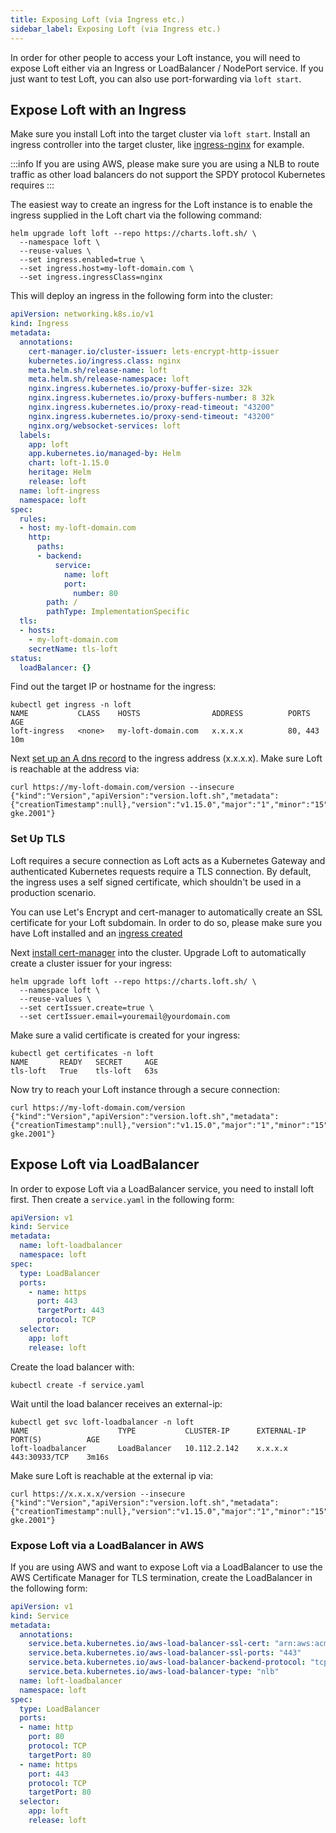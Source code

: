 ```yaml
---
title: Exposing Loft (via Ingress etc.)
sidebar_label: Exposing Loft (via Ingress etc.)
---
```


In order for other people to access your Loft instance, you will need to expose Loft either via an Ingress or LoadBalancer / NodePort service. If you just want to test Loft, you can also use port-forwarding via `loft start`. 

## Expose Loft with an Ingress

Make sure you install Loft into the target cluster via `loft start`. Install an ingress controller into the target cluster, like [ingress-nginx](https://kubernetes.github.io/ingress-nginx/deploy/) for example.

:::info
If you are using AWS, please make sure you are using a NLB to route traffic as other load balancers do not support the SPDY protocol Kubernetes requires
:::

The easiest way to create an ingress for the Loft instance is to enable the ingress supplied in the Loft chart via the following command:

```
helm upgrade loft loft --repo https://charts.loft.sh/ \
  --namespace loft \
  --reuse-values \
  --set ingress.enabled=true \
  --set ingress.host=my-loft-domain.com \
  --set ingress.ingressClass=nginx
```

This will deploy an ingress in the following form into the cluster:

```yaml
apiVersion: networking.k8s.io/v1
kind: Ingress
metadata:
  annotations:
    cert-manager.io/cluster-issuer: lets-encrypt-http-issuer
    kubernetes.io/ingress.class: nginx
    meta.helm.sh/release-name: loft
    meta.helm.sh/release-namespace: loft
    nginx.ingress.kubernetes.io/proxy-buffer-size: 32k
    nginx.ingress.kubernetes.io/proxy-buffers-number: 8 32k
    nginx.ingress.kubernetes.io/proxy-read-timeout: "43200"
    nginx.ingress.kubernetes.io/proxy-send-timeout: "43200"
    nginx.org/websocket-services: loft
  labels:
    app: loft
    app.kubernetes.io/managed-by: Helm
    chart: loft-1.15.0
    heritage: Helm
    release: loft
  name: loft-ingress
  namespace: loft
spec:
  rules:
  - host: my-loft-domain.com
    http:
      paths:
      - backend:
          service:
            name: loft
            port:
              number: 80
        path: /
        pathType: ImplementationSpecific
  tls:
  - hosts:
    - my-loft-domain.com
    secretName: tls-loft
status:
  loadBalancer: {}
```

Find out the target IP or hostname for the ingress:
```
kubectl get ingress -n loft
NAME           CLASS    HOSTS                ADDRESS          PORTS     AGE
loft-ingress   <none>   my-loft-domain.com   x.x.x.x          80, 443   10m
```

Next [set up an A dns record](https://www.google.com/search?q=set+up+a+record+dns) to the ingress address (x.x.x.x). Make sure Loft is reachable at the address via:

```
curl https://my-loft-domain.com/version --insecure
{"kind":"Version","apiVersion":"version.loft.sh","metadata":{"creationTimestamp":null},"version":"v1.15.0","major":"1","minor":"15","instance":"","kubeVersion":"v1.21.3-gke.2001"}
```

### Set Up TLS

Loft requires a secure connection as Loft acts as a Kubernetes Gateway and authenticated Kubernetes requests require a TLS connection. By default, the ingress uses a self signed certificate, which shouldn't be used in a production scenario. 

You can use Let's Encrypt and cert-manager to automatically create an SSL certificate for your Loft subdomain. In order to do so, please make sure you have Loft installed and an [ingress created](#expose-loft-with-an-ingress)

Next [install cert-manager](https://cert-manager.io/docs/installation/) into the cluster. Upgrade Loft to automatically create a cluster issuer for your ingress:

```
helm upgrade loft loft --repo https://charts.loft.sh/ \
  --namespace loft \
  --reuse-values \
  --set certIssuer.create=true \
  --set certIssuer.email=youremail@yourdomain.com
```

Make sure a valid certificate is created for your ingress:

```
kubectl get certificates -n loft
NAME       READY   SECRET     AGE
tls-loft   True    tls-loft   63s
```

Now try to reach your Loft instance through a secure connection:

```
curl https://my-loft-domain.com/version
{"kind":"Version","apiVersion":"version.loft.sh","metadata":{"creationTimestamp":null},"version":"v1.15.0","major":"1","minor":"15","instance":"","kubeVersion":"v1.21.3-gke.2001"}
```

## Expose Loft via LoadBalancer

In order to expose Loft via a LoadBalancer service, you need to install loft first. Then create a `service.yaml` in the following form:

```yaml
apiVersion: v1
kind: Service
metadata:
  name: loft-loadbalancer
  namespace: loft
spec:
  type: LoadBalancer
  ports:
    - name: https
      port: 443
      targetPort: 443
      protocol: TCP
  selector:
    app: loft
    release: loft
```

Create the load balancer with:
```
kubectl create -f service.yaml
```

Wait until the load balancer receives an external-ip:
```
kubectl get svc loft-loadbalancer -n loft
NAME                    TYPE           CLUSTER-IP      EXTERNAL-IP      PORT(S)          AGE
loft-loadbalancer       LoadBalancer   10.112.2.142    x.x.x.x          443:30933/TCP    3m16s
```

Make sure Loft is reachable at the external ip via:
```
curl https://x.x.x.x/version --insecure
{"kind":"Version","apiVersion":"version.loft.sh","metadata":{"creationTimestamp":null},"version":"v1.15.0","major":"1","minor":"15","instance":"","kubeVersion":"v1.21.3-gke.2001"}
```

### Expose Loft via a LoadBalancer in AWS

If you are using AWS and want to expose Loft via a LoadBalancer to use the AWS Certificate Manager for TLS termination, create the LoadBalancer in the following form:

```yaml
apiVersion: v1
kind: Service
metadata:
  annotations:
    service.beta.kubernetes.io/aws-load-balancer-ssl-cert: "arn:aws:acm:eu-west-2:xxx:certificate/xxx"
    service.beta.kubernetes.io/aws-load-balancer-ssl-ports: "443"
    service.beta.kubernetes.io/aws-load-balancer-backend-protocol: "tcp"
    service.beta.kubernetes.io/aws-load-balancer-type: "nlb"
  name: loft-loadbalancer
  namespace: loft
spec:
  type: LoadBalancer
  ports:
  - name: http
    port: 80
    protocol: TCP
    targetPort: 80
  - name: https
    port: 443
    protocol: TCP
    targetPort: 80
  selector:
    app: loft
    release: loft
```
